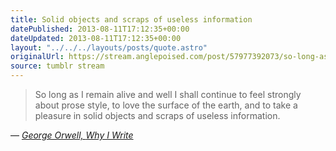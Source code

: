 ```yaml
---
title: Solid objects and scraps of useless information
datePublished: 2013-08-11T17:12:35+00:00
dateUpdated: 2013-08-11T17:12:35+00:00
layout: "../../../layouts/posts/quote.astro"
originalUrl: https://stream.anglepoised.com/post/57977392073/so-long-as-i-remain-alive-and-well-i-shall
source: tumblr stream
---
```


> So long as I remain alive and well I shall continue to feel strongly about prose style, to love the surface of the earth, and to take a pleasure in solid objects and scraps of useless information.

— <cite>[George Orwell, _Why I Write_](http://orwell.ru/library/essays/wiw/english/e_wiw)</cite>
